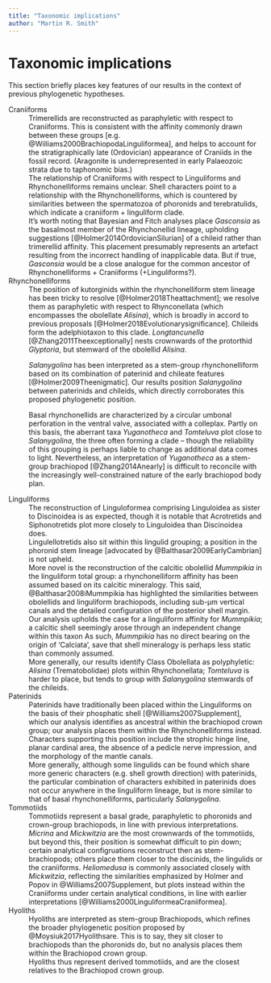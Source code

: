```yaml
---
title: "Taxonomic implications"
author: "Martin R. Smith"
---
```


# Taxonomic implications

This section briefly places key features of our results in the context of previous phylogenetic hypotheses.

Craniiforms
: Trimerellids are reconstructed as paraphyletic with respect to Craniiforms.  This is consistent with the affinity commonly drawn between these groups [e.g. @Williams2000BrachiopodaLinguliformea], and helps to account for the stratigraphically late (Ordovician) appearance of Craniids in the fossil record.  (Aragonite is underrepresented in early Palaeozoic strata due to taphonomic bias.)  
: The relationship of Craniiforms with respect to Linguliforms and Rhynchonelliforms remains unclear.  Shell characters point to a relationship with the Rhynchonelliforms, which is countered by similarities between the spermatozoa of phoronids and terebratulids, which indicate a craniiform + linguliform clade.
: It's worth noting that Bayesian and Fitch analyses place _Gasconsia_ as the basalmost member of the Rhynchonellid lineage, upholding suggestions [@Holmer2014OrdovicianSilurian] of a chileid rather than trimerellid affinity.  This placement presumably represents an artefact resulting from the incorrect handling of inapplicable data.  But if true, _Gasconsia_ would be a close analogue for the common ancestor of Rhynchonelliforms + Craniiforms (+Linguliforms?).  

Rhynchonelliforms
: The position of kutorginids within the rhynchonelliform stem lineage has been tricky to resolve [@Holmer2018Theattachment]; we resolve them as paraphyletic with respect to Rhynconellata (which encompasses the obolellate _Alisina_), which is broadly in accord to previous proposals [@Holmer2018Evolutionarysignificance].  Chileids form the adelphiotaxon to this clade.  _Longtancunella_  [@Zhang2011Theexceptionally] nests crownwards of the protorthid _Glyptoria_, but stemward of the obolellid _Alisina_.  

: _Salanygolina_ has been interpreted as a stem-group rhynchonelliform based on its combination of paterinid and chileate features [@Holmer2009Theenigmatic].  Our results position _Salanygolina_ between paterinids and chileids, which directly corroborates this proposed phylogenetic position.  

: Basal rhynchonellids are characterized by a circular umbonal perforation in the ventral valve, associated with a colleplax.  Partly on this basis, the aberrant taxa _Yuganotheca_ and _Tomteluva_ plot close to _Salanygolina_, the three often forming a clade -- though the reliability of this grouping is perhaps liable to change as additional data comes to light.  Nevertheless, an interpretation of _Yuganotheca_ as a stem-group brachiopod [@Zhang2014Anearly] is difficult to reconcile with the increasingly well-constrained nature of the early brachiopod body plan.

Linguliforms
: The reconstruction of Linguloformea comprising Linguloidea as sister to Discinoidea is as expected, though it is notable that Acrotretids and Siphonotretids plot more closely to Linguloidea than Discinoidea does.
: Lingulellotretids also sit within this lingulid grouping; a position in the phoronid stem lineage [advocated by @Balthasar2009EarlyCambrian] is not upheld.
: More novel is the reconstruction of the calcitic obolellid _Mummpikia_ in the linguliform total group: a rhynchonelliform affinity has been assumed based on its calcitic mineralogy. This said, @Balthasar2008iMummpikia has highlighted the similarities between obolellids and linguliform brachiopods, including sub-&mu;m vertical canals and the detailed configuration of the posterior shell margin.
Our analysis upholds the case for a linguliform affinity for _Mummpikia_; a calcitic shell seemingly arose through an independent change within this taxon  As such, _Mummpikia_ has no direct bearing on the origin of 'Calciata', save that shell mineralogy is perhaps less static than commonly assumed.
: More generally, our results identify Class Obolellata as polyphyletic:  _Alisina_ (Trematobolidae) plots within Rhynchonellata;  _Tomteluva_ is harder to place, but tends to group with _Salanygolina_ stemwards of the chileids.

Paterinids
: Paterinids have traditionally been placed within the Linguliforms on the basis of their phosphatic shell [@Williams2007Supplement], which our analysis identifies as ancestral within the brachiopod crown group; our analysis places them within the Rhynchonelliforms instead.  Characters supporting this position include the strophic hinge line, planar cardinal area, the absence of a pedicle nerve impression, and the morphology of the mantle canals.
: More generally, although some lingulids can be found which share more generic characters (e.g. shell growth direction) with paterinids, the particular combination of characters exhibited in paterinids does not occur anywhere in the linguliform lineage, but is more similar to that of basal rhynchonelliforms, particularly _Salanygolina_.

Tommotiids
: Tommotiids represent a basal grade, paraphyletic to phoronids and crown-group brachiopods, in line with previous interpretations.  
: _Micrina_ and _Mickwitzia_ are the most crownwards of the tommotiids, but beyond this, their position is somewhat difficult to pin down; certain analytical configruations reconstruct then as stem-brachiopods; others place them closer to the discinids, the lingulids or the craniiforms.  _Heliomedusa_ is commonly associated closely with _Mickwitzia_, reflecting the similarities emphasized by Holmer and Popov in @Williams2007Supplement, but plots instead within the Craniiforms under certain analytical conditions, in line with earlier interpretations [@Williams2000LinguliformeaCraniiformea].

Hyoliths
: Hyoliths are interpreted as stem-group Brachiopods, which refines the broader phylogenetic position proposed by @Moysiuk2017Hyolithsare.  This is to say, they sit closer to brachiopods than the phoronids do, but no analysis places them within the Brachiopod crown group.
: Hyoliths thus represent derived tommotiids, and are the closest relatives to the Brachiopod crown group.  


